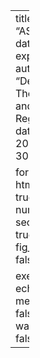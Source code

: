 ---
title: "ASYCUDA data exploration"
author: "Derrick Theophille and Lycelle Registe"
date: 2023-07-30

format: 
  html:
    toc: true
    number-sections: true
    fig_caption: false
    
execute: 
  echo: true
  message: false
  warning: false
---